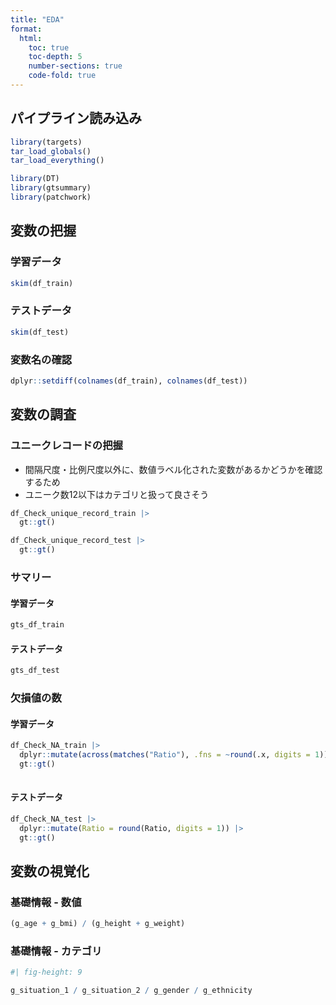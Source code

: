 ```yaml
---
title: "EDA"
format: 
  html:
    toc: true
    toc-depth: 5
    number-sections: true
    code-fold: true
---
```


## パイプライン読み込み

```r
library(targets)
tar_load_globals()
tar_load_everything()

library(DT)
library(gtsummary)
library(patchwork)
```

## 変数の把握

### 学習データ

```r
skim(df_train)
```

### テストデータ

```r
skim(df_test)
```

### 変数名の確認

```r
dplyr::setdiff(colnames(df_train), colnames(df_test))
```

## 変数の調査

### ユニークレコードの把握

-   間隔尺度・比例尺度以外に、数値ラベル化された変数があるかどうかを確認するため
-   ユニーク数12以下はカテゴリと扱って良さそう

```r
df_Check_unique_record_train |> 
  gt::gt()

df_Check_unique_record_test |> 
  gt::gt()
```

### サマリー

#### 学習データ

```r
gts_df_train
```

#### テストデータ

```r
gts_df_test
```

### 欠損値の数

#### 学習データ

```r
df_Check_NA_train |> 
  dplyr::mutate(across(matches("Ratio"), .fns = ~round(.x, digits = 1))) |> 
  gt::gt() 
  
```

#### テストデータ

```r
df_Check_NA_test |> 
  dplyr::mutate(Ratio = round(Ratio, digits = 1)) |> 
  gt::gt()
```

## 変数の視覚化

### 基礎情報 - 数値

```r
(g_age + g_bmi) / (g_height + g_weight)
```

### 基礎情報 - カテゴリ

```r
#| fig-height: 9

g_situation_1 / g_situation_2 / g_gender / g_ethnicity
```

